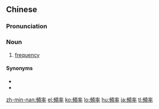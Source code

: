 {{also|频率}}
==Chinese==
{{zh-forms|s=频率}}

===Pronunciation===
{{zh-pron
|m=pínlǜ
|c=pan4 leot6,pan4 leot6-2
|mn=pîn-lu̍t/twv:pîn-sut
|cat=n
}}

===Noun===
{{zh-noun}}

# [[frequency]]

====Synonyms====
* {{zh-l|次數}}
* {{zh-l|頻度}}

{{zh-cat|Advanced}}

[[zh-min-nan:頻率]]
[[el:頻率]]
[[ko:頻率]]
[[lo:頻率]]
[[hu:頻率]]
[[ja:頻率]]
[[tl:頻率]]